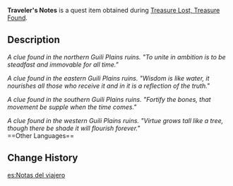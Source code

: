 {{Item Infobox
|id           = 100445
|image        = Item Traveler's Notes.png
|type         = Quest Items
|description  = A clue found in the Guili Plains ruins.
|source1      = Obtained during the [[Treasure Lost, Treasure Found]] quest
}}
'''Traveler's Notes''' is a quest item obtained during [[Treasure Lost, Treasure Found]].

==Description==
''A clue found in the northern Guili Plains ruins. "To unite in ambition is to be steadfast and immovable for all time."''

''A clue found in the eastern Guili Plains ruins. "Wisdom is like water, it nourishes all those who receive it and in it is a reflection of the truth."''

''A clue found in the southern Guili Plains ruins. "Fortify the bones, that movement be supple when the time comes."''

''A clue found in the western Guili Plains ruins. "Virtue grows tall like a tree, though there be shade it will flourish forever."''
<br />
==Other Languages==
{{Other Languages
|default_hidden = 1
|en      = Traveler's Notes
|zhs     = 旅行者的笔记
|zhs_rm  = Lǚxíng-zhě de Bǐjì
|zht     = 旅行者的筆記
|zht_rm  = Lǚxíng-zhě de Bǐjì
|ja      = 旅人のメモ
|ja_rm   = Tabibito no Memo
|ko      = 여행자의 노트
|ko_rm   = Yeohaengja-ui Noteu
|es      = Notas del viajero
|fr      = Notes du voyageur
|ru      = Записки путешественника
|th      = บันทึกของนักเดินทาง
|th_rm   = 
|vi      = Bút Ký Của Nhà Lữ Hành
|de      = Reisenotizen
|id      = Catatan Pengembara
|pt      = Anotações do Viajante
|tr      = Gezginin Notları
|it      = Appunti del viaggiatore
}}

==Change History==
{{Change History|1.0}}

[[es:Notas del viajero]]